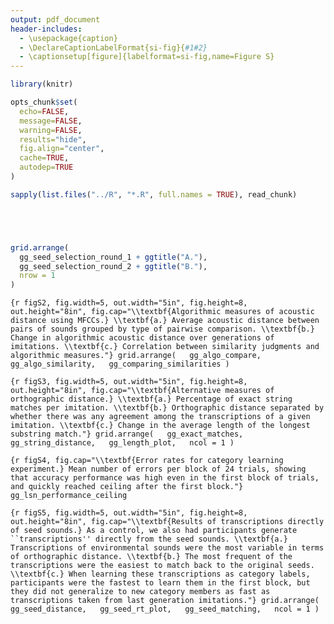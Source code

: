 ```yaml
---
output: pdf_document
header-includes:
  - \usepackage{caption}
  - \DeclareCaptionLabelFormat{si-fig}{#1#2}
  - \captionsetup[figure]{labelformat=si-fig,name=Figure S}
---
```


```r
library(knitr)

opts_chunk$set(
  echo=FALSE,
  message=FALSE,
  warning=FALSE,
  results="hide",
  fig.align="center",
  cache=TRUE,
  autodep=TRUE
)

sapply(list.files("../R", "*.R", full.names = TRUE), read_chunk)
```

```r
```

```r
```

```r
```

```r
```

```r
grid.arrange(
  gg_seed_selection_round_1 + ggtitle("A."),
  gg_seed_selection_round_2 + ggtitle("B."),
  nrow = 1
)
```

```{r figS2, fig.width=5, out.width="5in", fig.height=8, out.height="8in", fig.cap="\\textbf{Algorithmic measures of acoustic distance using MFCCs.} \\textbf{a.} Average acoustic distance between pairs of sounds grouped by type of pairwise comparison. \\textbf{b.} Change in algorithmic acoustic distance over generations of imitations. \\textbf{c.} Correlation between similarity judgments and algorithmic measures."}
grid.arrange(
  gg_algo_compare,
  gg_algo_similarity,
  gg_comparing_similarities
)
```

```{r figS3, fig.width=5, out.width="5in", fig.height=8, out.height="8in", fig.cap="\\textbf{Alternative measures of orthographic distance.} \\textbf{a.} Percentage of exact string matches per imitation. \\textbf{b.} Orthographic distance separated by whether there was any agreement among the transcriptions of a given imitation. \\textbf{c.} Change in the average length of the longest substring match."}
grid.arrange(
  gg_exact_matches,
  gg_string_distance,
  gg_length_plot,
  ncol = 1
)
```

```{r figS4, fig.cap="\\textbf{Error rates for category learning experiment.} Mean number of errors per block of 24 trials, showing that accuracy performance was high even in the first block of trials, and quickly reached ceiling after the first block."}
gg_lsn_performance_ceiling
```

```{r figS5, fig.width=5, out.width="5in", fig.height=8, out.height="8in", fig.cap="\\textbf{Results of transcriptions directly of seed sounds.} As a control, we also had participants generate ``transcriptions'' directly from the seed sounds. \\textbf{a.} Transcriptions of environmental sounds were the most variable in terms of orthographic distance. \\textbf{b.} The most frequent of the transcriptions were the easiest to match back to the original seeds. \\textbf{c.} When learning these transcriptions as category labels, participants were the fastest to learn them in the first block, but they did not generalize to new category members as fast as transcriptions taken from last generation imitations."}
grid.arrange(
  gg_seed_distance,
  gg_seed_rt_plot,
  gg_seed_matching,
  ncol = 1
)
```
